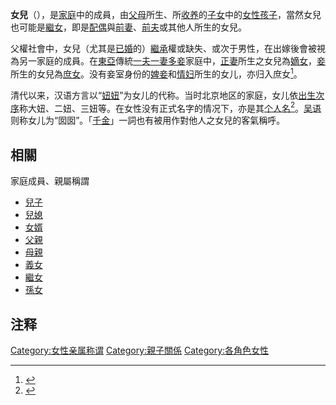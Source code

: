 {{Redirect|囡囡||囡囡 (電影)}}
'''女兒'''（{{lang|en|'''''daughter '''''}}），是[[家庭|家庭]]中的成員，由[[父母|父母]]所生、所[[收养|收养]]的[[子女|子女]]中的[[女性|女性]][[孩子|孩子]]，當然女兒也可能是[[繼女|繼女]]，即是[[配偶|配偶]]與[[前妻|前妻]]、[[前夫|前夫]]或其他人所生的女兒。

父權社會中，女兒（尤其是[[結婚|已婚]]的）[[繼承|繼承]]權或缺失、或次于男性，在出嫁後會被視為另一家庭的成員。在[[東亞|東亞]]傳統[[一夫一妻多妾|一夫一妻多妾]]家庭中，[[正妻|正妻]]所生之女兒為[[嫡女|嫡女]]，[[妾|妾]]所生的女兒為[[庶女|庶女]]。没有妾室身份的[[婢妾|婢妾]]和[[情妇|情妇]]所生的女儿，亦归入庶女<ref>{{Cite journal
|last = 
|first = 
|author = 邢铁
|coauthors = 
|date = 1995
|year = 
|month = 
|title = 《我国古代庶生子的继产权》
|journal = 文史知识
|volume = 
|issue = 1995年第2期
|pages = 30-33
|publisher = 中华书局有限公司
|location = 北京市
|issn = 1002-9869
|pmid = 
|doi = 
|bibcode = 
|oclc = 
|id = 
|url = http://www.cqvip.com/QK/81236X/199502/1004919437.html
|language = Zh-hans
|format = 
|accessdate = 
|laysummary = 
|laysource = 
|laydate = 
|quote = 我国古时候有妻妾之分，同父不同母的儿子也由此分成了四类：嫡生子、妾生子、婢生子以及私(奸)生子，后三者又通称为庶生子。嫡庶之间的等级差别很大……
|archive-date = 2021-03-12
|archive-url = https://web.archive.org/web/20210312033720/http://www.cqvip.com/QK/81236X/199502/1004919437.html
}}</ref>。

清代以来，汉语方言以“[[妞妞|妞妞]]”为女儿的代称。当时北京地区的家庭，女儿依[[出生次序|出生次序]]称大妞、二妞、三妞等。在女性没有正式名字的情况下，亦是其[[女性人名|个人名]]<ref>{{Cite journal|last = 
|first = 
|author =龙国贻
|coauthors = 
|date =2016
|year = 
|month = 
|title =《释“妞”和“妮》
|journal =方言
|volume = 
|issue =2016年第1期
|pages =115—118
|publisher =中国社会科学院语言研究所
|location =北京市
|issn =0257-0203
|pmid = 
|doi = 
|bibcode = 
|oclc =
|id = 
|url =http://www.cqvip.com/QK/85318X/200903/30855902.html
|quote=
|language =Zh-hans
}}</ref>{{Rp|115}}。[[吴语|吴语]]则称女儿为“囡囡”。「[[千金|千金]]」一詞也有被用作對他人之女兒的客氣稱呼。

== 相關 ==
家庭成員、親屬稱謂
* [[兒子|兒子]]
* [[兒媳|兒媳]]
* [[女婿|女婿]]
* [[父親|父親]]
* [[母親|母親]]
* [[義女|義女]]
* [[繼親|繼女]]
* [[孫女|孫女]]

== 注释 ==

{{Reflist|25em}}

[[Category:女性亲属称谓|Category:女性亲属称谓]]
[[Category:親子關係|Category:親子關係]]
[[Category:各角色女性|Category:各角色女性]]